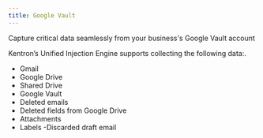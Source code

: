 ```yaml
---
title: Google Vault
---
```


Capture critical data seamlessly from your business's Google Vault account

Kentron’s Unified Injection Engine supports collecting the following data:.

- Gmail 
- Google Drive 
- Shared Drive 
- Google Vault
- Deleted emails
- Deleted fields from Google Drive 
- Attachments 
- Labels
-Discarded draft email





